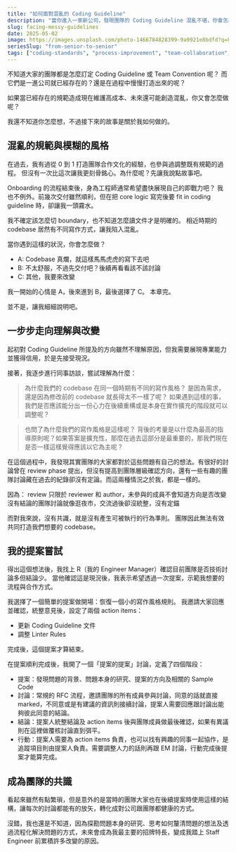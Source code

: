 ```yaml
---
title: "如何面對混亂的 Coding Guideline"
description: "當你進入一家新公司，發現團隊的 Coding Guideline 混亂不堪，你會怎麼做？"
slug: facing-messy-guidelines
date: 2025-05-02
image: https://images.unsplash.com/photo-1466784828399-9a9921e8bdfd?q=80&w=1470&auto=format&fit=crop&ixlib=rb-4.1.0&ixid=M3wxMjA3fDB8MHxwaG90by1wYWdlfHx8fGVufDB8fHx8fA%3D%3D
seriesSlug: "from-senior-to-senior"
tags: ["coding-standards", "process-improvement", "team-collaboration", "decision-making", "rfc", "code-quality"]
---
```


不知道大家的團隊都是怎麼訂定 Coding Guideline 或 Team Convention 呢？
而它們是一進公司就已經存在的？還是在過程中慢慢打造出來的呢？

如果當已經存在的規範造成現在維護高成本、未來還可能創造混亂，你又會怎麼做呢？

我還不知道你怎麼想，不過接下來的故事是關於我如何做的。


## 混亂的規範與模糊的風格

在過去，我有過從 0 到 1 打造團隊合作文化的經驗，也參與過調整既有規範的過程。
但沒有一次比這次讓我更刻骨銘心。為什麼呢？先讓我說點故事吧。

Onboarding 的流程結束後，身為工程師通常希望盡快展現自己的即戰力吧？
我也不例外。前幾次交付雖然順利，但在把 core logic 寫完後要 fit in coding guideline 時，卻讓我一頭霧水。

我不確定該怎麼切 boundary，也不知道怎麼讀文件才是明確的。
相近時期的 codebase 居然有不同寫作方式，讓我陷入混亂。

當你遇到這樣的狀況，你會怎麼做？
- A: Codebase 真爛，就這樣馬馬虎虎的寫下去吧
- B: 不太舒服，不過先交付吧？後續再看看該不該討論
- C: 其他，我要來改變

我一開始的心情是 A，後來進到 B，最後選擇了 C。
本章完。

並不是，讓我細細說明吧。


## 一步步走向理解與改變

起初對 Coding Guideline 所提及的方向雖然不理解原因，但我需要展現專業能力並獲得信用，於是先接受現況。

<Spacer />

接著，我逐步進行同事訪談，嘗試理解為什麼：

> 為什麼我們的 codebase 在同一個時期有不同的寫作風格？
> 是因為需求，還是因為修改前的 codebase 就長得太不一樣了呢？
> 如果遇到這樣的事，我們是否應該能分出一份心力在後續重構或是本身在實作擴充的階段就可以調整呢？

> 也問了為什麼我們的寫作風格是這樣呢？
> 背後的考量是以什麼為最高的指導原則呢？如果答案是擴充性，那麼在過去這部分是最重要的，那我們現在是否一樣這樣覺得應該以它為主呢？

<Spacer />

在這個過程中，我發現其實團隊的大家都對於這些問題有自己的想法。有很好的討論曾在 review phase 提出，但沒有提高到團隊層級確認方向，還有一些有趣的團隊討論藏在過去的紀錄卻沒有定論。而這兩種情況之於我，都是一樣的。

<Spacer />

因為：
review 只限於 reviewer 和 author，未參與的成員不會知道方向是否改變
沒有結論的團隊討論就像逛夜市，交流過後卻沒統整，沒有定錨

而對我來說，沒有共識，就是沒有產生可被執行的行為準則。
團隊因此無法有效共同打造我們想要的 codebase。


## 我的提案嘗試

得出這個想法後，我找上 R（我的 Engineer Manager）確認目前團隊是否技術討論多但結論少。
當他確認這是現況後，我表示希望透過一次提案，示範我想要的流程與合作方式。

我選擇了一個簡單的提案做開場：恢復一個小的寫作風格規則。
我邀請大家回應並確認，統整意見後，設定了兩個 action items：
- 更新 Coding Guideline 文件
- 調整 Linter Rules

完成後，這個提案才算結束。

<Spacer />

在提案順利完成後，我開了一個「提案的提案」討論，定義了四個階段：
- 提案：發現問題的背景、問題本身的研究、提案的方向及相關的 Sample Code 
- 討論：常規的 RFC 流程，邀請團隊的所有成員參與討論，同意的話就直接 marked，不同意或是有建議的資訊則接續討論，提案人需要回應跟討論出能夠彼此同意的結論。
- 結論：提案人統整結論及 action items 後與團隊成員做最後確認，如果有異議則在這裡做覆核討論直到弭平。
- 行動：提案人需要為 action items 負責，也可以找有興趣的同事一起協作，是追蹤項目則由提案人負責。需要調整人力的話則再跟 EM 討論，行動完成後提案才能算完成。


## 成為團隊的共識

看起來雖然有點繁瑣，但是意外的是當時的團隊大家也在後續提案時使用這樣的結構，讓每次的討論都能有的放矢，轉化成對公司跟團隊都健康的方式。

沒錯，我也還是不知道，因為探勘問題本身的研究、思考如何釐清問題的想法及透過流程化解決問題的方式，未來會成為我最主要的招牌特長，變成我踏上 Staff Engineer 前累積許多改變的原因。
